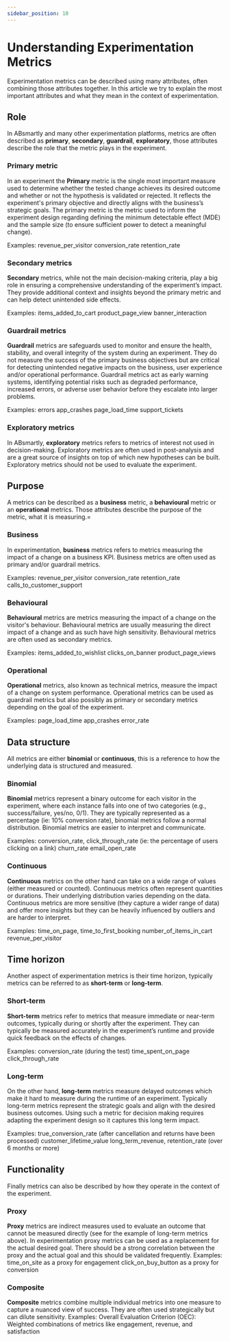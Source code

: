 ```yaml
---
sidebar_position: 10
---
```


# Understanding Experimentation Metrics 

Experimentation metrics can be described using many attributes, often combining those attributes together.
In this article we try to explain the most important attributes and what they mean in the context of experimentation.
## Role
In ABsmartly and many other experimentation platforms, metrics are often described as **primary**, **secondary**, **guardrail**, **exploratory**, those
attributes describe the role that the metric plays in the experiment.
### Primary metric
In an experiment the **Primary** metric is the single most important measure used to determine whether the tested change achieves its desired outcome and whether or not the hypothesis is validated or rejected. 
It reflects the experiment's primary objective and directly aligns with the business’s strategic goals.
The primary metric is the metric used to inform the experiment design regarding defining the minimum detectable effect (MDE) and the sample size (to ensure sufficient power to detect a meaningful change).

Examples: 
revenue_per_visitor
conversion_rate
retention_rate
### Secondary metrics
**Secondary** metrics, while not the main decision-making criteria, play a big role in ensuring a comprehensive understanding of the experiment’s impact.
They provide additional context and insights beyond the primary metric and can help detect unintended side effects.

Examples: 
items_added_to_cart
product_page_view
banner_interaction
### Guardrail metrics
**Guardrail** metrics are safeguards used to monitor and ensure the health, stability, and overall integrity of the system during an experiment. 
They do not measure the success of the primary business objectives but are critical for detecting unintended negative impacts on the business, user experience and/or operational performance.
Guardrail metrics act as early warning systems, identifying potential risks such as degraded performance, increased errors, or adverse user behavior before they escalate into larger problems.

Examples: 
errors
app_crashes
page_load_time
support_tickets
### Exploratory metrics
In ABsmartly, **exploratory** metrics refers to metrics of interest not used in decision-making. 
Exploratory metrics are often used in post-analysis and are a great source of insights on top of which new hypotheses can be built. Exploratory metrics should not be used to evaluate the experiment.
## Purpose
A metrics can be described as a **business** metric, a **behavioural** metric or an **operational** metrics.
Those attributes describe the purpose of the metric, what it is measuring.=
### Business 
In experimentation, **business** metrics refers to metrics measuring the impact of a change on a business KPI. Business metrics are often used as primary and/or guardrail metrics. 

Examples: 
revenue_per_visitor
conversion_rate
retention_rate
calls_to_customer_support
### Behavioural 
**Behavioural** metrics are metrics measuring the impact of a change on the visitor's behaviour. Behavioural metrics are usually measuring the direct impact of a change and as such have high sensitivity. Behavioural metrics are often used as secondary metrics.

Examples: 
items_added_to_wishlist
clicks_on_banner
product_page_views
### Operational 
**Operational** metrics, also known as technical metrics, measure the impact of a change on system performance. Operational metrics can be used as guardrail metrics but also possibly as primary or secondary metrics depending on the goal of the experiment.

Examples: 
page_load_time
app_crashes
error_rate
## Data structure
All metrics are either **binomial** or **continuous**, this is a reference to how the underlying data is structured and measured.
### Binomial
**Binomial** metrics represent a binary outcome for each visitor in the experiment, where each instance falls into one of two categories (e.g., success/failure, yes/no, 0/1).
They are typically represented as a percentage (ie: 10% conversion rate), binomial metrics follow a normal distribution. Binomial metrics are easier to interpret and communicate.

Examples: 
conversion_rate, click_through_rate (ie: the percentage of users clicking on a link)
churn_rate
email_open_rate
### Continuous
**Continuous** metrics on the other hand can take on a wide range of values (either measured or counted). Continuous metrics often represent quantities or durations. Their underlying distribution varies depending on the data. Continuous metrics are more sensitive (they capture a wider range of data) and offer more insights but they can be heavily influenced by outliers and are harder to interpret. 

Examples: 
time_on_page, time_to_first_booking
number_of_items_in_cart
revenue_per_visitor
## Time horizon
Another aspect of experimentation metrics is their time horizon, typically metrics can be referred to as **short-term** or **long-term**.
### Short-term
**Short-term** metrics refer to metrics that measure immediate or near-term outcomes, typically during or shortly after the experiment.
They can typically be measured accurately in the experiment’s runtime and provide quick feedback on the effects of changes.

Examples: 
conversion_rate (during the test)
time_spent_on_page 
click_through_rate
### Long-term
On the other hand, **long-term** metrics measure delayed outcomes which make it hard to measure during the runtime of an experiment.
Typically long-term metrics represent the strategic goals and align with the desired business outcomes. Using such a metric for decision making requires adapting the experiment design so it captures this long term impact.

Examples: 
true_conversion_rate (after cancellation and returns have been processed)
customer_lifetime_value
long_term_revenue, retention_rate (over 6 months or more)
## Functionality
Finally metrics can also be described by how they operate in the context of the experiment. 
### Proxy
**Proxy** metrics are indirect measures used to evaluate an outcome that cannot be measured directly (see for the example of long-term metrics above). In experimentation proxy metrics can be used as a replacement for the actual desired goal. There should be a strong correlation between the proxy and the actual goal and this should be validated frequently. 
Examples: 
time_on_site as a proxy for engagement
click_on_buy_button as a proxy for conversion
### Composite
**Composite** metrics combine multiple individual metrics into one measure to capture a nuanced view of success. They are often used strategically but can dilute sensitivity.
Examples:
Overall Evaluation Criterion (OEC): Weighted combinations of metrics like engagement, revenue, and satisfaction



